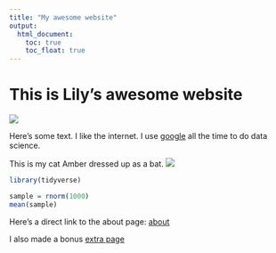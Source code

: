 ```yaml
---
title: "My awesome website"
output: 
  html_document:
    toc: true
    toc_float: true
---
```


# This is Lily's awesome website

![](https://media.giphy.com/media/drXGoW1iudhKw/giphy.gif)


Here's some text. I like the internet. I use [google](https://www.google.com/) all the time to do data science.

This is my cat Amber dressed up as a bat.
![](images/amber.jpg)


```r
library(tidyverse)

sample = rnorm(1000)
mean(sample)
```

Here's a direct link to the about page: [about](about.html)

I also made a bonus [extra page](extra_page.html)
